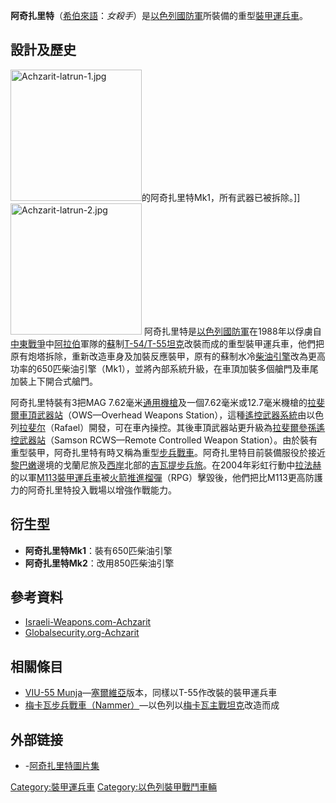 {{Infobox Weapon
|         name=阿奇扎里特<br />אכזרית
|        image=File:Achzarit.jpg
|   image_size=300px
|      caption=
|is_vehicle=yes
|      type=重型[[裝甲運兵車|裝甲運兵車]]
|      origin=[[以色列|以色列]]
|         crew= 3 + 7 人
|       length=6.20 米
|        width=3.60 米
|       height=約2 米
|       weight=44 噸
|       armour=200 毫米
|      primary_armament=3把MAG 7.62毫米機槍、<br />[[拉斐爾車頂武器站|拉斐爾車頂武器站]]<br />（7.62毫米或12.7毫米機槍）
|    secondary_armament=
|       engine=[[柴油引擎|柴油引擎]]
| engine_power=Mk1：650 匹<br />Mk2：850 匹 （630 千瓦）
|   suspension=扭力桿
|   speed= 
|     pw_ratio=19 匹/噸
|        vehicle_range=
}}
'''阿奇扎里特'''（[[希伯來語|希伯來語]]：{{rtl-lang|he|אכזרית}}''女殺手''）是[[以色列國防軍|以色列國防軍]]所裝備的重型[[裝甲運兵車|裝甲運兵車]]。

== 設計及歷史 ==
[[File:Achzarit-latrun-1.jpg|210px]]的阿奇扎里特Mk1，所有武器已被拆除。]]
[[File:Achzarit-latrun-2.jpg|210px]]
阿奇扎里特是[[以色列國防軍|以色列國防軍]]在1988年以俘虜自[[中東戰爭|中東戰爭]]中[[阿拉伯|阿拉伯]]軍隊的[[蘇聯|蘇]]制[[T-54/55系列主战坦克|T-54/T-55]][[坦克|坦克]]改裝而成的重型裝甲運兵車，他們把原有炮塔拆除，重新改造車身及加裝反應裝甲，原有的蘇制水冷[[柴油引擎|柴油引擎]]改為更高功率的650匹柴油引擎（Mk1），並將內部系統升級，在車頂加裝多個艙門及車尾加裝上下開合式艙門。

阿奇扎里特裝有3把MAG 7.62毫米[[通用機槍|通用機槍]]及一個7.62毫米或12.7毫米機槍的[[拉斐爾車頂武器站|拉斐爾車頂武器站]]（OWS—Overhead Weapons Station），這種[[遙控武器系統|遙控武器系統]]由以色列[[拉斐尔|拉斐尔]]（Rafael）開發，可在車內操控。其後車頂武器站更升級為[[拉斐爾參孫遙控武器站|拉斐爾參孫遙控武器站]]（Samson RCWS—Remote Controlled Weapon Station）。由於裝有重型裝甲，阿奇扎里特有時又稱為重型[[裝步戰車|步兵戰車]]。阿奇扎里特目前裝備服役於接近[[黎巴嫩|黎巴嫩]]邊境的戈蘭尼旅及[[西岸|西岸]]北部的[[吉瓦提步兵旅|吉瓦提步兵旅]]。在2004年彩虹行動中[[拉法赫|拉法赫]]的以軍[[M113裝甲運兵車|M113裝甲運兵車]]被[[火箭推進榴彈|火箭推進榴彈]]（RPG）擊毀後，他們把比M113更高防護力的阿奇扎里特投入戰場以增強作戰能力。

== 衍生型 ==
* '''阿奇扎里特Mk1'''：裝有650匹柴油引擎
* '''阿奇扎里特Mk2'''：改用850匹柴油引擎

== 參考資料 ==
<div class="references-small">
<references />
* [http://www.israeli-weapons.com/weapons/vehicles/armored_personnel_carriers/achzarit/Achzarit.html Israeli-Weapons.com-Achzarit]
* [http://www.globalsecurity.org/military/world/israel/achzarit.htm Globalsecurity.org-Achzarit] {{Wayback|url=http://www.globalsecurity.org/military/world/israel/achzarit.htm |date=20150911061118 }}
</div>

== 相關條目 ==
{{commons|Achzarit}}
* [[VIU-55_Munja|VIU-55 Munja]]—[[塞爾維亞|塞爾維亞]]版本，同樣以T-55作改裝的裝甲運兵車
* [[梅卡瓦主戰坦克#梅卡瓦步兵戰車|梅卡瓦步兵戰車（Nammer）]]—以色列以[[梅卡瓦主戰坦克|梅卡瓦主戰坦克]]改造而成

== 外部链接 ==
* {{en}}-[https://web.archive.org/web/20070320014158/http://idfmodelling.free.fr/achzarit.html 阿奇扎里特圖片集]

{{以色列裝甲戰鬥車輛}}

[[Category:裝甲運兵車|Category:裝甲運兵車]]
[[Category:以色列裝甲戰鬥車輛|Category:以色列裝甲戰鬥車輛]]
